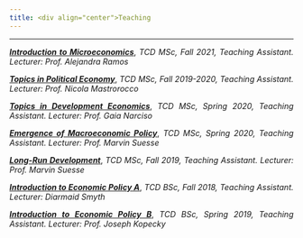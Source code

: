 ```yaml
---
title: <div align="center">Teaching
---
```



****

<div align="justify">

**<a href="https://www.tcd.ie/Economics/postgraduate/msc-economics/structure/microeconomics-1/" target="_blank">*Introduction to Microeconomics*</a>**, *TCD MSc, Fall 2021, Teaching Assistant. Lecturer:  Prof. Alejandra Ramos*

**<a href="https://www.tcd.ie/Economics/postgraduate/msc-economics/structure/political-economy/" target="_blank">*Topics in Political Economy*</a>**, *TCD MSc, Fall 2019-2020, Teaching Assistant. Lecturer:  Prof. Nicola Mastrorocco*

**<a href="https://www.tcd.ie/Economics/postgraduate/msc-economics/structure/topics-in-development-economics/" target="_blank">*Topics in Development Economics*</a>**, *TCD MSc, Spring 2020, Teaching Assistant. Lecturer:  Prof. Gaia Narciso*

**<a href="https://www.tcd.ie/Economics/postgraduate/msc-economics/structure/emergence-of-macroeconomic-policy/" target="_blank">*Emergence of Macroeconomic Policy*</a>**, *TCD MSc, Spring 2020, Teaching Assistant. Lecturer:  Prof. Marvin Suesse*

**<a href="https://www.tcd.ie/Economics/postgraduate/msc-economics/structure/long-run-development/" target="_blank">*Long-Run Development*</a>**, *TCD MSc, Fall 2019, Teaching Assistant. Lecturer:  Prof. Marvin Suesse*

**<a href="https://www.tcd.ie/Economics/undergraduate/jf/intro-economics_a/index.php" target="_blank">*Introduction to Economic Policy A*</a>**, *TCD BSc, Fall 2018, Teaching Assistant. Lecturer:  Diarmaid Smyth*

**<a href="https://www.tcd.ie/Economics/undergraduate/jf/intro-economics_b/index.php" target="_blank">*Introduction to Economic Policy B*</a>**, *TCD BSc, Spring 2019, Teaching Assistant. Lecturer:  Prof. Joseph Kopecky*
